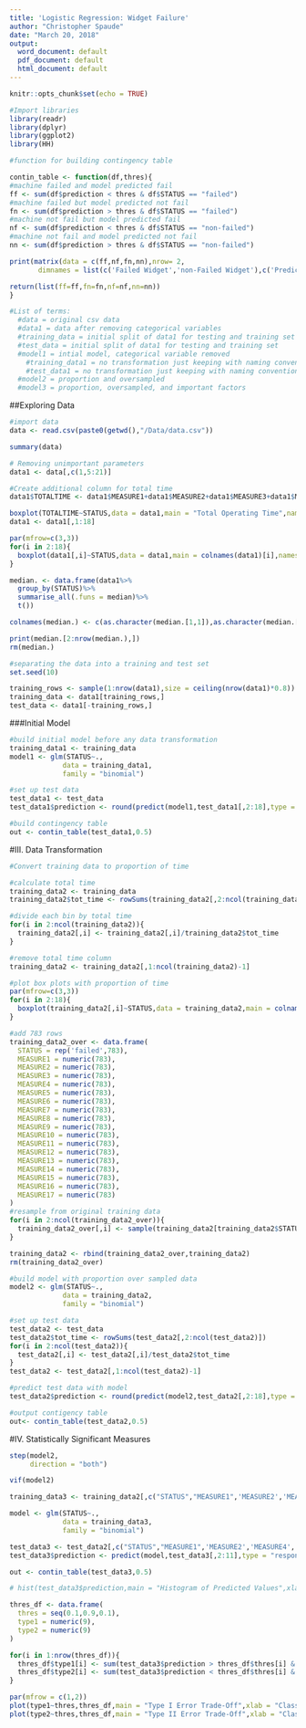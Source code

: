 ```yaml
---
title: 'Logistic Regression: Widget Failure'
author: "Christopher Spaude"
date: "March 20, 2018"
output:
  word_document: default
  pdf_document: default
  html_document: default
---
```


```r
knitr::opts_chunk$set(echo = TRUE)
```

```r
#Import libraries
library(readr)
library(dplyr)
library(ggplot2)
library(HH)
```

```r
#function for building contingency table

contin_table <- function(df,thres){
#machine failed and model predicted fail
ff <- sum(df$prediction < thres & df$STATUS == "failed")
#machine failed but model predicted not fail
fn <- sum(df$prediction > thres & df$STATUS == "failed")
#machine not fail but model predicted fail
nf <- sum(df$prediction < thres & df$STATUS == "non-failed")
#machine not fail and model predicted not fail
nn <- sum(df$prediction > thres & df$STATUS == "non-failed")

print(matrix(data = c(ff,nf,fn,nn),nrow= 2,
       dimnames = list(c('Failed Widget','non-Failed Widget'),c('Predicted Fail','Predicted non-Failed'))))

return(list(ff=ff,fn=fn,nf=nf,nn=nn))
}
```

```r
#List of terms:
  #data = original csv data
  #data1 = data after removing categorical variables
  #training_data = initial split of data1 for testing and training set
  #test_data = initial split of data1 for testing and training set
  #model1 = intial model, categorical variable removed
    #training_data1 = no transformation just keeping with naming convention
    #test_data1 = no transformation just keeping with naming convention
  #model2 = proportion and oversampled
  #model3 = proportion, oversampled, and important factors
```

##Exploring Data
```r
#import data
data <- read.csv(paste0(getwd(),"/Data/data.csv"))
```

```r
summary(data)
```

```r
# Removing unimportant parameters
data1 <- data[,c(1,5:21)]
```

```r
#Create additional column for total time
data1$TOTALTIME <- data1$MEASURE1+data1$MEASURE2+data1$MEASURE3+data1$MEASURE4+data1$MEASURE5+data1$MEASURE6+data1$MEASURE7+data1$MEASURE8+data1$MEASURE9+data1$MEASURE10+data1$MEASURE11+data1$MEASURE12+data1$MEASURE13+data1$MEASURE14+data1$MEASURE15+data1$MEASURE16+data1$MEASURE17

boxplot(TOTALTIME~STATUS,data = data1,main = "Total Operating Time",names = c("Failed Machines","Non-Failed Machines"))
data1 <- data1[,1:18]
```

```r
par(mfrow=c(3,3))
for(i in 2:18){
  boxplot(data1[,i]~STATUS,data = data1,main = colnames(data1)[i],names = c("F","NF"))
}
```

```r
median. <- data.frame(data1%>%
  group_by(STATUS)%>%
  summarise_all(.funs = median)%>%
  t())

colnames(median.) <- c(as.character(median.[1,1]),as.character(median.[1,2]))

print(median.[2:nrow(median.),])
rm(median.)
```

```r
#separating the data into a training and test set
set.seed(10)

training_rows <- sample(1:nrow(data1),size = ceiling(nrow(data1)*0.8))
training_data <- data1[training_rows,]
test_data <- data1[-training_rows,]
```

###Initial Model
```r
#build initial model before any data transformation
training_data1 <- training_data
model1 <- glm(STATUS~.,
             data = training_data1,
             family = "binomial")

#set up test data
test_data1 <- test_data
test_data1$prediction <- round(predict(model1,test_data1[,2:18],type = "response"),4)

#build contingency table
out <- contin_table(test_data1,0.5)
```

#III. Data Transformation
```r
#Convert training data to proportion of time

#calculate total time
training_data2 <- training_data
training_data2$tot_time <- rowSums(training_data2[,2:ncol(training_data2)])

#divide each bin by total time
for(i in 2:ncol(training_data2)){
  training_data2[,i] <- training_data2[,i]/training_data2$tot_time
}

#remove total time column
training_data2 <- training_data2[,1:ncol(training_data2)-1]
```

```r
#plot box plots with proportion of time
par(mfrow=c(3,3))
for(i in 2:18){
  boxplot(training_data2[,i]~STATUS,data = training_data2,main = colnames(training_data2)[i],names = c("F","NF"))
}
```

```r
#add 783 rows
training_data2_over <- data.frame(
  STATUS = rep('failed',783),
  MEASURE1 = numeric(783),
  MEASURE2 = numeric(783),
  MEASURE3 = numeric(783),
  MEASURE4 = numeric(783),
  MEASURE5 = numeric(783),
  MEASURE6 = numeric(783),
  MEASURE7 = numeric(783),
  MEASURE8 = numeric(783),
  MEASURE9 = numeric(783),
  MEASURE10 = numeric(783),
  MEASURE11 = numeric(783),
  MEASURE12 = numeric(783),
  MEASURE13 = numeric(783),
  MEASURE14 = numeric(783),
  MEASURE15 = numeric(783),
  MEASURE16 = numeric(783),
  MEASURE17 = numeric(783)
)
#resample from original training data
for(i in 2:ncol(training_data2_over)){
  training_data2_over[,i] <- sample(training_data2[training_data2$STATUS=='failed',i],size = 783,replace = TRUE)
}

training_data2 <- rbind(training_data2_over,training_data2)
rm(training_data2_over)
```

```r
#build model with proportion over sampled data
model2 <- glm(STATUS~.,
             data = training_data2,
             family = "binomial")

#set up test data
test_data2 <- test_data
test_data2$tot_time <- rowSums(test_data2[,2:ncol(test_data2)])
for(i in 2:ncol(test_data2)){
  test_data2[,i] <- test_data2[,i]/test_data2$tot_time
}
test_data2 <- test_data2[,1:ncol(test_data2)-1]

#predict test data with model
test_data2$prediction <- round(predict(model2,test_data2[,2:18],type = "response"),4)

#output contigency table
out<- contin_table(test_data2,0.5)
```

#IV. Statistically Significant Measures
```r
step(model2,
     direction = "both")
```

```r
vif(model2)
```

```r
training_data3 <- training_data2[,c("STATUS","MEASURE1",'MEASURE2','MEASURE4','MEASURE11','MEASURE12','MEASURE13','MEASURE14','MEASURE15','MEASURE16','MEASURE17')]

model <- glm(STATUS~.,
             data = training_data3,
             family = "binomial")

test_data3 <- test_data2[,c("STATUS","MEASURE1",'MEASURE2','MEASURE4','MEASURE11','MEASURE12','MEASURE13','MEASURE14','MEASURE15','MEASURE16','MEASURE17')]
test_data3$prediction <- predict(model,test_data3[,2:11],type = "response")

out <- contin_table(test_data3,0.5)
```

```r
# hist(test_data3$prediction,main = "Histogram of Predicted Values",xlab = "Predicted Values")

thres_df <- data.frame(
  thres = seq(0.1,0.9,0.1),
  type1 = numeric(9),
  type2 = numeric(9)
)

for(i in 1:nrow(thres_df)){
  thres_df$type1[i] <- sum(test_data3$prediction > thres_df$thres[i] & test_data3$STATUS == "failed") 
  thres_df$type2[i] <- sum(test_data3$prediction < thres_df$thres[i] & test_data3$STATUS == "non-failed") 
}

par(mfrow = c(1,2))
plot(type1~thres,thres_df,main = "Type I Error Trade-Off",xlab = "Classification Threshold",ylab = "Number of Machines")
plot(type2~thres,thres_df,main = "Type II Error Trade-Off",xlab = "Classification Threshold",ylab = "Number of Machines")
```